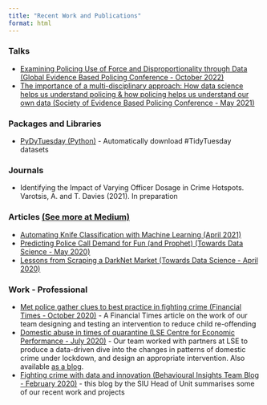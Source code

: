 ```yaml
---
title: "Recent Work and Publications"
format: html
---
```

### Talks
- [Examining Policing Use of Force and Disproportionality through Data (Global Evidence Based Policing Conference - October 2022)](https://globalebpconference.com/2022-programme)
- [The importance of a multi-disciplinary approach: How data science helps us understand policing & how policing helps us understand our own data (Society of Evidence Based Policing Conference - May 2021)](https://www.youtube.com/watch?v=9tzzKnQnDqM)

### Packages and Libraries
- [PyDyTuesday (Python)](https://github.com/AndreasThinks/PyDyTuesday) - Automatically download #TidyTuesday datasets

### Journals
- Identifying the Impact of Varying Officer Dosage in Crime Hotspots. Varotsis, A. and T. Davies (2021). In preparation

### Articles [(See more at Medium)](https://andreas-varotsis.medium.com/)
- [Automating Knife Classification with Machine Learning (April 2021)](https://andreas-varotsis.medium.com/automating-knife-classification-with-machine-learning-3767d93d2789)
- [Predicting Police Call Demand for Fun (and Prophet) (Towards Data Science - May 2020)](https://towardsdatascience.com/predicting-police-call-demand-for-fun-and-prophet-2e278828a1a1)
- [Lessons from Scraping a DarkNet Market (Towards Data Science - April 2020)](https://towardsdatascience.com/lessons-from-scraping-a-darknet-market-63e4ca546c18)

### Work - Professional
 - [Met police gather clues to best practice in fighting crime (Financial Times - October 2020)](https://www.ft.com/content/a62aaa39-09af-4360-ad02-a3c4e24ea47e) - A Financial Times article on the work of our team designing and testing an intervention to reduce child re-offending
 - [Domestic abuse in
times of quarantine (LSE Centre for Economic Performance - July 2020)](https://cep.lse.ac.uk/pubs/download/cp578.pdf) - Our team worked with partners at LSE to produce a data-driven dive into the changes in patterns of domestic crime under lockdown, and design an appropriate intervention.  Also available [as a blog](https://blogs.lse.ac.uk/covid19/2020/06/30/home-is-not-a-safe-place-for-everyone-domestic-abuse-between-current-partners-increased-during-lockdown/).
 - [Fighting crime with data and innovation (Behavioural Insights Team Blog - February 2020)](https://www.bi.team/blogs/bit-crime-week-2-fighting-crime-with-data-and-innovation/) - this blog by the SIU Head of Unit summarises some of our recent work and projects

